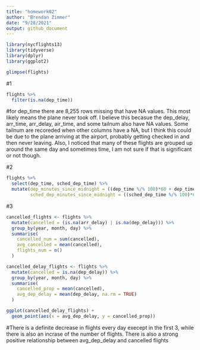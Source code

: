 ```yaml
---
title: "homework02"
author: "Brendan Zimmer"
date: "9/28/2021"
output: github_document
---
```


```r
library(nycflights13)
library(tidyverse)
library(dplyr)
library(ggplot2)
```


```r
glimpse(flights)
```
#1
```r
flights %>% 
  filter(is.na(dep_time))
```
#for dep_time there are 8,255 rows missing that have NA values.  This most likely means the plane never took off.  I believe this becasue the dep_delay, arr_time, arr_delay, air_time, and some tailnum also have NA values.  Some tailnum are recoreded when other columns have a NA, but I think this could be due to the plane arriving at the airport, probably getting checked in and then never leaving.  Also, I noticed that many of these flights are grouped up around the same day and sometimes time, I am not sure if that is significant or not though.

#2
```r
flights %>% 
  select(dep_time, sched_dep_time) %>% 
  mutate(dep_minutes_since_midnight = ((dep_time %/% 100)*60 + dep_time %% 100),
         sched_dep_minutes_since_midnight = ((sched_dep_time %/% 100)*60 + sched_dep_time %% 100))
```
#3
```r
cancelled_flights <- flights %>% 
  mutate(cancelled = (is.na(arr_delay) | is.na(dep_delay))) %>% 
  group_by(year, month, day) %>% 
  summarise(
    cancelled_num = sum(cancelled),
    avg_cancelled = mean(cancelled),
    flights_num = n()
  )
```
```r
cancelled_delay_flights <- flights %>% 
  mutate(cancelled = is.na(dep_delay)) %>% 
  group_by(year, month, day) %>% 
  summarise(
    cancelled_prop = mean(cancelled),
    avg_dep_delay = mean(dep_delay, na.rm = TRUE)
  ) 

ggplot(cancelled_delay_flights) +
  geom_point(aes(x = avg_dep_delay, y = cancelled_prop))
```


#There is a definite decrease in flights every day execept in the first 3, while there is also an incrase of the number of flights.  There is also a strong positive relationship between avg_dep_delay and cancelled flights

